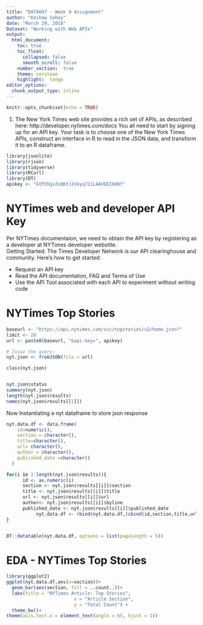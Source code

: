 ---
title: "DATA607 - Week 9 Assignment"
author: "Keshaw Sahay"
date: "March 29, 2018"
Dataset: "Working with Web APIs"
output: 
  html_document:
    toc: true
    toc_float:
      collapsed: false
      smooth_scroll: false
    number_section:  true
    theme: cerulean
    highlight:  tango
editor_options: 
  chunk_output_type: inline
---

```{r setup, include=FALSE}
knitr::opts_chunk$set(echo = TRUE)
```


1. The New York Times web site provides a rich set of APIs, as described here: http://developer.nytimes.com/docs
You all need to start by signing up for an API key.
Your task is to choose one of the New York Times APIs, construct an interface in R to read in the JSON data, and transform it to an R dataframe. 

```{r echo=FALSE,warning=FALSE, cache=FALSE, message=FALSE}
library(jsonlite)
library(rjson)
library(tidyverse)
library(RCurl)
library(DT)
apikey <- "GtPZ6gvZvQKtJ1Vkyq72iLAAVDEIbHDf"

```


# NYTimes web and developer API Key
Per NYTimes documentaion, we need to obtain the API key by registering as a developer at NYTimes developer webstite. 
<br> 
Getting Started: 
The Times Developer Network is our API clearinghouse and community. Here's how to get started:

* Request an API key
* Read the API documentation, FAQ and Terms of Use
* Use the API Tool associated with each API to experiment without writing code

# NYTimes Top Stories
```{r}

baseurl <- "https://api.nytimes.com/svc/topstories/v2/home.json?"
limit <- 20
url <- paste0(baseurl, "&api-key=", apikey) 

# Issue the query:
nyt.json <- fromJSON(file = url)

class(nyt.json)


nyt.json$status
summary(nyt.json)
length(nyt.json$results)
names(nyt.json$results[[1]])
```

Now Instantiating a nyt dataframe to store json response 
```{r}
nyt.data.df <- data.frame(
    id=numeric(),
    section = character(),
    title=character(),
    url= character(),
    author = character(),
    published_date =character()
  )

for(i in 1:length(nyt.json$results)){    
      id <- as.numeric(i)
      section <- nyt.json$results[[i]]$section
      title <- nyt.json$results[[i]]$title
      url <- nyt.json$results[[i]]$url
      author<- nyt.json$results[[i]]$byline
      published_date <- nyt.json$results[[i]]$published_date
           nyt.data.df <- rbind(nyt.data.df,(cbind(id,section,title,url,author,published_date)),stringsAsFactors = F)
}


DT::datatable(nyt.data.df, options = list(pageLength = 5))

```

# EDA -  NYTimes Top Stories

```{r echo=FALSE,warning=FALSE, cache=FALSE, message=FALSE}
library(ggplot2)
ggplot(nyt.data.df,aes(x=section))+
  geom_bar(aes(section, fill = ..count..))+
  labs(title = "NYTimes Article: Top Stories", 
                         x = "Article Section", 
                         y = "Total Count") +
  theme_bw()+
theme(axis.text.x = element_text(angle = 65, hjust = 1))

```



